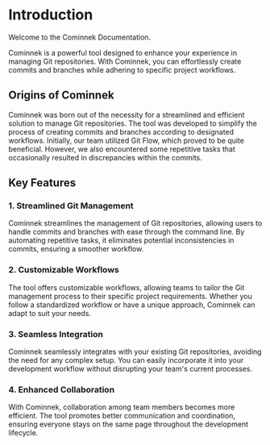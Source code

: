 # Introduction

Welcome to the Cominnek Documentation.

Cominnek is a powerful tool designed to enhance your experience in managing Git repositories. With Cominnek, you can effortlessly create commits and branches while adhering to specific project workflows.

## Origins of Cominnek

Cominnek was born out of the necessity for a streamlined and efficient solution to manage Git repositories. The tool was developed to simplify the process of creating commits and branches according to designated workflows. Initially, our team utilized Git Flow, which proved to be quite beneficial. However, we also encountered some repetitive tasks that occasionally resulted in discrepancies within the commits.

## Key Features

### 1. Streamlined Git Management

Cominnek streamlines the management of Git repositories, allowing users to handle commits and branches with ease through the command line. By automating repetitive tasks, it eliminates potential inconsistencies in commits, ensuring a smoother workflow.

### 2. Customizable Workflows

The tool offers customizable workflows, allowing teams to tailor the Git management process to their specific project requirements. Whether you follow a standardized workflow or have a unique approach, Cominnek can adapt to suit your needs.

### 3. Seamless Integration

Cominnek seamlessly integrates with your existing Git repositories, avoiding the need for any complex setup. You can easily incorporate it into your development workflow without disrupting your team's current processes.

### 4. Enhanced Collaboration

With Cominnek, collaboration among team members becomes more efficient. The tool promotes better communication and coordination, ensuring everyone stays on the same page throughout the development lifecycle.

